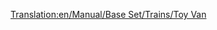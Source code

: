 [[Translation:en/Manual/Base Set/Trains/Toy Van]]
{{it/Manual/Base Set/Trains/Vagoni|Picture=[[File:en/Manual/Base Set/Trains/Toyvan.png]]
|Name=Vagone giocattoli
|NormalCost=€ 2.144
|NormalWeight=21 / 23 t
|NormalCapacity=20 giocattoli
|MonoCost="
|MonoWeight=21 / 24 t
|MonoCapacity=25 giocattoli
|MagCost="
|MagWeight="
|MagCapacity=27 giocattoli
|Description=Per il trasporto nel Toyland dei giocattoli dalle fabriche alle città. Non ci si annoia mai in questi viaggi.
}}